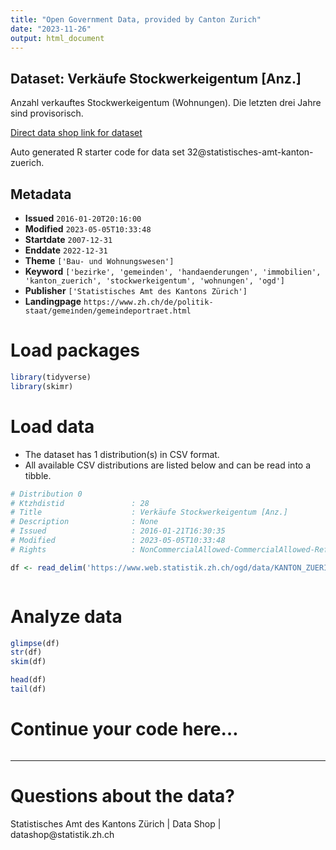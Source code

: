 ```yaml
---
title: "Open Government Data, provided by Canton Zurich"
date: "2023-11-26"
output: html_document
---
```


## Dataset: Verkäufe Stockwerkeigentum [Anz.]

Anzahl verkauftes Stockwerkeigentum (Wohnungen). Die letzten drei Jahre sind provisorisch.

[Direct data shop link for dataset](https://www.zh.ch/de/politik-staat/statistik-daten/datenkatalog.html#/datasets/32@statistisches-amt-kanton-zuerich)

Auto generated R starter code for data set 32@statistisches-amt-kanton-zuerich.

## Metadata

- **Issued** `2016-01-20T20:16:00`
- **Modified** `2023-05-05T10:33:48`
- **Startdate** `2007-12-31`
- **Enddate** `2022-12-31`
- **Theme** `['Bau- und Wohnungswesen']`
- **Keyword** `['bezirke', 'gemeinden', 'handaenderungen', 'immobilien', 'kanton_zuerich', 'stockwerkeigentum', 'wohnungen', 'ogd']`
- **Publisher** `['Statistisches Amt des Kantons Zürich']`
- **Landingpage** `https://www.zh.ch/de/politik-staat/gemeinden/gemeindeportraet.html`


# Load packages

```r

library(tidyverse)
library(skimr)

```

# Load data

-   The dataset has 1 distribution(s) in CSV format.
-   All available CSV distributions are listed below and can be read into a tibble.

```r

# Distribution 0
# Ktzhdistid               : 28
# Title                    : Verkäufe Stockwerkeigentum [Anz.]
# Description              : None
# Issued                   : 2016-01-21T16:30:35
# Modified                 : 2023-05-05T10:33:48
# Rights                   : NonCommercialAllowed-CommercialAllowed-ReferenceRequired

df <- read_delim('https://www.web.statistik.zh.ch/ogd/data/KANTON_ZUERICH_193.csv')



```

# Analyze data

```r

glimpse(df)
str(df)
skim(df)

head(df)
tail(df)

```

# Continue your code here...

```r

```

------------------------------------------------------------------------

# Questions about the data?

Statistisches Amt des Kantons Zürich | Data Shop | datashop@statistik.zh.ch
